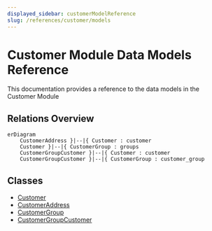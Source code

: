 ```yaml
---
displayed_sidebar: customerModelReference
slug: /references/customer/models
---
```



# Customer Module Data Models Reference

This documentation provides a reference to the data models in the Customer Module

## Relations Overview

```mermaid
erDiagram
	CustomerAddress }|--|{ Customer : customer
	Customer }|--|{ CustomerGroup : groups
	CustomerGroupCustomer }|--|{ Customer : customer
	CustomerGroupCustomer }|--|{ CustomerGroup : customer_group

```

## Classes

- [Customer](../../customer_models/classes/customer_models.Customer/page.mdx)
- [CustomerAddress](../../customer_models/classes/customer_models.CustomerAddress/page.mdx)
- [CustomerGroup](../../customer_models/classes/customer_models.CustomerGroup/page.mdx)
- [CustomerGroupCustomer](../../customer_models/classes/customer_models.CustomerGroupCustomer/page.mdx)
